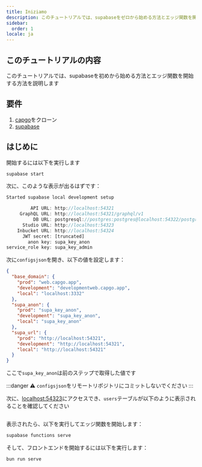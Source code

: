 ```yaml
---
title: Iniziamo
description: このチュートリアルでは、supabaseをゼロから始める方法とエッジ関数を開始する方法を説明します
sidebar:
  order: 1
locale: ja
---
```


## このチュートリアルの内容

このチュートリアルでは、supabaseを初めから始める方法とエッジ関数を開始する方法を説明します

## 要件
1. [capgo](https://github.com/Cap-go/capgo)をクローン
3. [supabase](https://supabasecom/)

## はじめに

開始するには以下を実行します
```bash
supabase start
```

次に、このような表示が出るはずです：
```js
Started supabase local development setup

         API URL: http://localhost:54321
     GraphQL URL: http://localhost:54321/graphql/v1
          DB URL: postgresql://postgres:postgres@localhost:54322/postgres
      Studio URL: http://localhost:54323
    Inbucket URL: http://localhost:54324
      JWT secret: [truncated]
        anon key: supa_key_anon
service_role key: supa_key_admin
```

次に`configsjson`を開き、以下の値を設定します：
```json
{
  "base_domain": {
    "prod": "web.capgo.app",
    "development": "developmentweb.capgo.app",
    "local": "localhost:3332"
  },
  "supa_anon": {
    "prod": "supa_key_anon",
    "development": "supa_key_anon",
    "local": "supa_key_anon"
  },
  "supa_url": {
    "prod": "http://localhost:54321",
    "development": "http://localhost:54321",
    "local": "http://localhost:54321"
  }
}
```

ここで`supa_key_anon`は前のステップで取得した値です

:::danger
⚠️ `configsjson`をリモートリポジトリにコミットしないでください
:::

次に、[localhost:54323](http://localhost:54323/projects)にアクセスでき、`users`テーブルが以下のように表示されることを確認してください

<figure><img src="/supabase.webp" alt="" /><figcaption></figcaption></figure>

表示されたら、以下を実行してエッジ関数を開始します：

```bash
supabase functions serve
```

そして、フロントエンドを開始するには以下を実行します：
```bash
bun run serve
```
